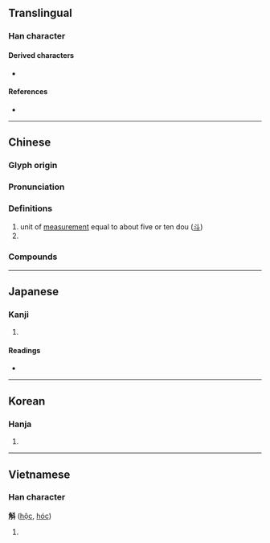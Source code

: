 {{also|㪶|𧤰}}
{{character info/new}}
==Translingual==

===Han character===
{{Han char|rn=68|rad=斗|as=07|sn=11|four=24200|canj=NBYJ|ids=⿰角斗}}

====Derived characters====
* {{l|mul|[[嘝]], [[槲]], [[蔛]], [[䈸]], [[㩂]], [[𡐗]], [[𣘳]], [[𥡿]], [[𫁚]]}}

====References====
* {{Han ref|kx=0478.140|dkj=13508|dj=0836.170|hdz=32254.020|uh=659B|ud=26011|bh=B1D8|bd=45528}}

----

==Chinese==
{{zh-forms|alt=㪶:unit of measurement,𭽎:unit of measurement,𮗤:unit of measurement,𧤰:historical variant in [[字彙]],𫯂:ancient form (Bronze inscription)}}
{{zh-wp|zh:斛|zh:石斛蘭}}

===Glyph origin===
{{Han etym}}

===Pronunciation===
{{zh-pron
|m=hú
|c=huk6,fuk6
|h=pfs=
|md=
|mn=ml:ho̍k/qz,xm,zz:ha̍k
|mn_note=ho̍k - literary, ha̍k - colloquial
|w=
|mc=y
|oc=y
|cat=
}}

===Definitions===
{{zh-hanzi}}

# unit of [[dry measure|measurement]] equal to about five or ten dou ([[斗]])
# {{zh-used in|石斛|[[dendrobium]]}}

===Compounds===
{{zh-der|石斛蘭屬|石斛}}

----

==Japanese==

===Kanji===
{{ja-kanji|grade=|rs=斗07}}

# {{defn|lang=ja|sort=斗07}}

====Readings====
* {{ja-readings|on=[[こく]] (koku)|kun=[[ます]] (masu), [[ますめ]] (masume)}}

----

==Korean==

===Hanja===
{{ko-hanja|hangeul=곡|eumhun=|rv=gok|mr=kok|y=kok}}

# {{defn|lang=ko|sort=斗07}}

----

==Vietnamese==

===Han character===
'''斛''' ([[hộc]], [[hóc]])

# {{defn|lang=vi}}

{{cln|vi|Han tu}}